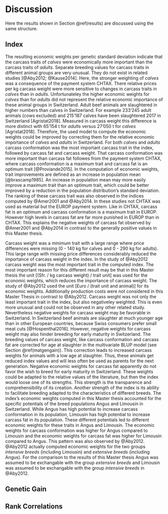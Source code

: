 # Discussion {#discussion}

Here the results shown in Section \@ref(results) are discussed using the same structure.


## Index {#indexdiscussion}

The resulting economic weights per genetic standard deviation indicate that the carcass traits of *calves* were economically more important than the carcass traits of *adults*.
Separate breeding values for carcass traits in different animal groups are very unusual.
They do not exist in related studies [@Aby2012; @Kause2014].
Here, the stronger weighting of *calves* was a consequence of the payment system CHTAX.
There relative prices per kg carcass weight were more sensitive to changes in carcass traits in *calves* than in *adults*.
Unfortunateley the higher economic weights for *calves* than for *adults* did not represent the relative economic importance of these animal groups in Switzerland.
Adult beef animals are slaughtered in higher numbers than calves in Switzerland.
For example 233'245 adult animals (cows excluded) and 215'187 calves have been slaughtered 2017 in Switzerland [Agristat2018].
Measured in carcass weight this difference is more distinct with 65'154 t for *adults* versus 27'050 t for *calves* [Agristat2018].
Therefore, the used model to compute the economic weights could be improved by correcting them for the relative economic importance of *calves* and *adults* in Switzerland.
For both *calves* and *adults* carcass conformation was the most important carcass trait in the index, followed by carcass fat and carcass weight.
That carcass conformation was more important than carcass fat followes from the payment system CHTAX, where carcass conformation is a maximum trait and carcass fat is an optimum trait [@Proviande2015].
In the computation of economic weights, trait improvements are defined as an increase in population mean [@brascamp1985].
An increase in population mean may more easily improve a maximum trait than an optimum trait, which could be better improved by a reduction in the population distribution's standard deviation.
The ranking of these carcass trait was also observed in the indices computed by @Amer2001 and @Aby2014.
In these studies not CHTAX was used as material but the EUROP payment system.
Like in CHTAX, carcass fat is an optimum and carcass conformation is a maximum trait in EUROP.
However high levels in carcass fat are far more punished in EUROP than in CHTAX.
This explains the negative weights of carcass fat observed by @Amer2001 and @Aby2014 in contrast to the generally positive values in this Master thesis.

Carcass weight was a minimum trait with a large range where price differences were missing (0 - 140 kg for calves and 0 - 290 kg for adults).
This large range with missing price differences considerably reduced the importance of carcass weight in the index.
In the study of @Aby2012 carcass weight was the most important trait in the computed index.
The most important reason for this different result may be that in this Master thesis the unit [(Sfr. / kg carcass weight) / trait unit] was used for the economic weights, which reduces the importance of carcass weight.
The study of @Aby2012 used the unit [Euro / (trait unit and animal)] for its economic weights.
Additionally production costs were not considered in this Master Thesis in contrast to @Aby2012.
Carcass weight was not only the least important trait in the index, but also negativeley weighted.
This is even more unusual and could not be observed in any other related study.
Nevertheless negative weights for carcass weight may be favorable in Switzerland.
In Switzerland beef animals are slaughter at much younger age than in other European countries, because Swiss consumers prefer small meat cuts [@Hospenthal2016].
However, negative weights for carcass weight may also hinder breeding for early maturity in Switzerland.
The breeding values of carcass weight, like carcass conformation and carcass fat are corrected for age at slaughter in the multivariate BLUP model (see Section \@ref(matgengain)).
This correction leads to increased carcass weights for animals with a low age at slaughter.
Thus, these animals get reduced index values and will less often be used as parents for the next generation.
Negative economic weights for carcass fat apparently do not favor the wish to breed for early maturity in Switzerland.
These weights could be adapted to the relative values of the literature, but then the index would loose one of its strengths.
This strength is the transparence and comprehensibility of its creation.
Another strength of the index is its ability to facilitate breeding adapted to the characteristics of different breeds.
The index's economic weights computed in this Master thesis accounted for the specific potentials of the breed populations Angus and Limousin in Switzerland.
While Angus has high potential to increase carcass conformation in its population, Limousin has high potential to increase carcass fat in its population.
These different potentials led to different economic weights for these traits in Angus and Limousin.
The economic weights for carcass conformation was higher for Angus compared to Limousin and the economic weights for carcass fat was higher for Limousin compared to Angus.
This pattern was also observed by @Aby2012.
@Aby2012 actually computed economic weights for the two groups *intensive breeds* (including Limousin) and *extensive breeds* (including Angus).
For the comparison to the results of this Master thesis Angus was assumed to be exchangable with the group *extensive breeds* and Limousin was assumed to be exchangable with the group *intensive breeds* in @Aby2012.

## Genetic Gain {#gengaindiscussion}



## Rank Correlations




